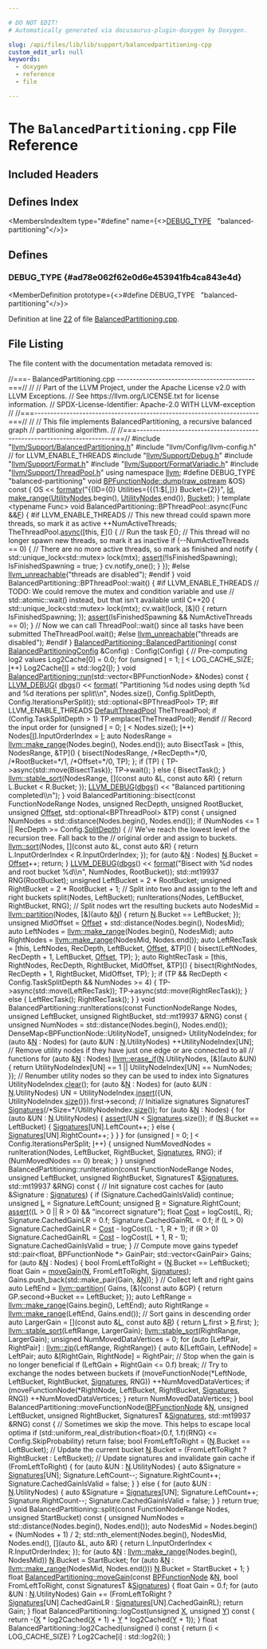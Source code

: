 ```yaml
---

# DO NOT EDIT!
# Automatically generated via docusaurus-plugin-doxygen by Doxygen.

slug: /api/files/lib/lib/support/balancedpartitioning-cpp
custom_edit_url: null
keywords:
  - doxygen
  - reference
  - file

---
```





# The `BalancedPartitioning.cpp` File Reference

<DoxygenPage pluginConfig={pluginConfig}>



## Included Headers

<IncludesList>
<IncludesListItem
  filePath="llvm/Support/BalancedPartitioning.h"
  permalink="/docs/api/files/include/include/llvm/include/llvm/support/balancedpartitioning-h"
  isLocal="true" />
<IncludesListItem
  filePath="llvm/Config/llvm-config.h"
  permalink=""
  isLocal="true" />
<IncludesListItem
  filePath="llvm/Support/Debug.h"
  permalink="/docs/api/files/include/include/llvm/include/llvm/support/debug-h"
  isLocal="true" />
<IncludesListItem
  filePath="llvm/Support/Format.h"
  permalink="/docs/api/files/include/include/llvm/include/llvm/support/format-h"
  isLocal="true" />
<IncludesListItem
  filePath="llvm/Support/FormatVariadic.h"
  permalink="/docs/api/files/include/include/llvm/include/llvm/support/formatvariadic-h"
  isLocal="true" />
<IncludesListItem
  filePath="llvm/Support/ThreadPool.h"
  permalink="/docs/api/files/include/include/llvm/include/llvm/support/threadpool-h"
  isLocal="true" />
</IncludesList>

## Defines Index

<MembersIndex>

<MembersIndexItem
  type="#define"
  name={<><a href="#ad78e062f62e0d6e453941fb4ca843e4d">DEBUG&#95;TYPE</a>&nbsp;&nbsp;&nbsp;&quot;balanced-partitioning&quot;</>}>
</MembersIndexItem>

</MembersIndex>


<SectionDefinition>

## Defines

### DEBUG&#95;TYPE {#ad78e062f62e0d6e453941fb4ca843e4d}

<MemberDefinition
  prototype={<>#define DEBUG&#95;TYPE&nbsp;&nbsp;&nbsp;&quot;balanced-partitioning&quot;</>}>

Definition at line <a href="#l00022">22</a> of file <a href="/docs/api/files/lib/lib/support/balancedpartitioning-cpp">BalancedPartitioning.cpp</a>.
</MemberDefinition>

</SectionDefinition>

## File Listing

The file content with the documentation metadata removed is:

<ProgramListing>

<Link id="l00001" /><CodeLine lineNumber="1"><Highlight kind="comment">//===- BalancedPartitioning.cpp -------------------------------------------===//</Highlight><Highlight kind="normal"></Highlight></CodeLine>
<Link id="l00002" /><CodeLine lineNumber="2"><Highlight kind="normal"></Highlight><Highlight kind="comment">//</Highlight><Highlight kind="normal"></Highlight></CodeLine>
<Link id="l00003" /><CodeLine lineNumber="3"><Highlight kind="normal"></Highlight><Highlight kind="comment">// Part of the LLVM Project, under the Apache License v2.0 with LLVM Exceptions.</Highlight><Highlight kind="normal"></Highlight></CodeLine>
<Link id="l00004" /><CodeLine lineNumber="4"><Highlight kind="normal"></Highlight><Highlight kind="comment">// See https://llvm.org/LICENSE.txt for license information.</Highlight><Highlight kind="normal"></Highlight></CodeLine>
<Link id="l00005" /><CodeLine lineNumber="5"><Highlight kind="normal"></Highlight><Highlight kind="comment">// SPDX-License-Identifier: Apache-2.0 WITH LLVM-exception</Highlight><Highlight kind="normal"></Highlight></CodeLine>
<Link id="l00006" /><CodeLine lineNumber="6"><Highlight kind="normal"></Highlight><Highlight kind="comment">//</Highlight><Highlight kind="normal"></Highlight></CodeLine>
<Link id="l00007" /><CodeLine lineNumber="7"><Highlight kind="normal"></Highlight><Highlight kind="comment">//===----------------------------------------------------------------------===//</Highlight><Highlight kind="normal"></Highlight></CodeLine>
<Link id="l00008" /><CodeLine lineNumber="8"><Highlight kind="normal"></Highlight><Highlight kind="comment">//</Highlight><Highlight kind="normal"></Highlight></CodeLine>
<Link id="l00009" /><CodeLine lineNumber="9"><Highlight kind="normal"></Highlight><Highlight kind="comment">// This file implements BalancedPartitioning, a recursive balanced graph</Highlight><Highlight kind="normal"></Highlight></CodeLine>
<Link id="l00010" /><CodeLine lineNumber="10"><Highlight kind="normal"></Highlight><Highlight kind="comment">// partitioning algorithm.</Highlight><Highlight kind="normal"></Highlight></CodeLine>
<Link id="l00011" /><CodeLine lineNumber="11"><Highlight kind="normal"></Highlight><Highlight kind="comment">//</Highlight><Highlight kind="normal"></Highlight></CodeLine>
<Link id="l00012" /><CodeLine lineNumber="12"><Highlight kind="normal"></Highlight><Highlight kind="comment">//===----------------------------------------------------------------------===//</Highlight><Highlight kind="normal"></Highlight></CodeLine>
<Link id="l00013" /><CodeLine lineNumber="13"><Highlight kind="normal"></Highlight></CodeLine>
<Link id="l00014" /><CodeLine lineNumber="14"><Highlight kind="normal"></Highlight><Highlight kind="preprocessor">#include &quot;<a href="/docs/api/files/include/include/llvm/include/llvm/support/balancedpartitioning-h">llvm/Support/BalancedPartitioning.h</a>&quot;</Highlight><Highlight kind="normal"></Highlight></CodeLine>
<Link id="l00015" /><CodeLine lineNumber="15"><Highlight kind="normal"></Highlight><Highlight kind="preprocessor">#include &quot;llvm/Config/llvm-config.h&quot;</Highlight><Highlight kind="normal"> </Highlight><Highlight kind="comment">// for LLVM&#95;ENABLE&#95;THREADS</Highlight><Highlight kind="normal"></Highlight></CodeLine>
<Link id="l00016" /><CodeLine lineNumber="16"><Highlight kind="normal"></Highlight><Highlight kind="preprocessor">#include &quot;<a href="/docs/api/files/include/include/llvm/include/llvm/support/debug-h">llvm/Support/Debug.h</a>&quot;</Highlight><Highlight kind="normal"></Highlight></CodeLine>
<Link id="l00017" /><CodeLine lineNumber="17"><Highlight kind="normal"></Highlight><Highlight kind="preprocessor">#include &quot;<a href="/docs/api/files/include/include/llvm/include/llvm/support/format-h">llvm/Support/Format.h</a>&quot;</Highlight><Highlight kind="normal"></Highlight></CodeLine>
<Link id="l00018" /><CodeLine lineNumber="18"><Highlight kind="normal"></Highlight><Highlight kind="preprocessor">#include &quot;<a href="/docs/api/files/include/include/llvm/include/llvm/support/formatvariadic-h">llvm/Support/FormatVariadic.h</a>&quot;</Highlight><Highlight kind="normal"></Highlight></CodeLine>
<Link id="l00019" /><CodeLine lineNumber="19"><Highlight kind="normal"></Highlight><Highlight kind="preprocessor">#include &quot;<a href="/docs/api/files/include/include/llvm/include/llvm/support/threadpool-h">llvm/Support/ThreadPool.h</a>&quot;</Highlight><Highlight kind="normal"></Highlight></CodeLine>
<Link id="l00020" /><CodeLine lineNumber="20"><Highlight kind="normal"></Highlight></CodeLine>
<Link id="l00021" /><CodeLine lineNumber="21"><Highlight kind="normal"></Highlight><Highlight kind="keyword">using namespace </Highlight><Highlight kind="normal"><a href="/docs/api/namespaces/llvm">llvm</a>;</Highlight></CodeLine>
<Link id="l00022" /><CodeLine lineNumber="22" lineLink="#ad78e062f62e0d6e453941fb4ca843e4d"><Highlight kind="normal"></Highlight><Highlight kind="preprocessor">#define DEBUG&#95;TYPE &quot;balanced-partitioning&quot;</Highlight><Highlight kind="normal"></Highlight></CodeLine>
<Link id="l00023" /><CodeLine lineNumber="23"><Highlight kind="normal"></Highlight></CodeLine>
<Link id="l00024" /><CodeLine lineNumber="24" lineLink="/docs/api/classes/llvm/bpfunctionnode/#af784c54782fa5138513c227e0fbc578d"><Highlight kind="normal"></Highlight><Highlight kind="keywordtype">void</Highlight><Highlight kind="normal"> <a href="/docs/api/classes/llvm/bpfunctionnode/#af784c54782fa5138513c227e0fbc578d">BPFunctionNode::dump</a>(<a href="/docs/api/classes/llvm/raw-ostream">raw&#95;ostream</a> &amp;OS)</Highlight><Highlight kind="keyword"> const </Highlight><Highlight kind="normal">&#123;</Highlight></CodeLine>
<Link id="l00025" /><CodeLine lineNumber="25"><Highlight kind="normal">  OS &lt;&lt; <a href="/docs/api/namespaces/llvm/#a653cce37b80c03eebe7a00520a8eabb6">formatv</a>(</Highlight><Highlight kind="stringliteral">&quot;&#123;&#123;ID=&#123;0&#125; Utilities=&#123;&#123;&#123;1:$&#91;,&#93;&#125;&#125; Bucket=&#123;2&#125;&#125;&quot;</Highlight><Highlight kind="normal">, <a href="/docs/api/classes/llvm/bpfunctionnode/#a3d90e99c1d3fa2cb1f6d0ba9884e208b">Id</a>,</Highlight></CodeLine>
<Link id="l00026" /><CodeLine lineNumber="26"><Highlight kind="normal">                <a href="/docs/api/namespaces/llvm/#a341215803e83773a3e97860dc291f121">make&#95;range</a>(<a href="/docs/api/classes/llvm/bpfunctionnode/#aa42fe685455d68a6deb4ea09a49223c3">UtilityNodes</a>.begin(), <a href="/docs/api/classes/llvm/bpfunctionnode/#aa42fe685455d68a6deb4ea09a49223c3">UtilityNodes</a>.end()), <a href="/docs/api/classes/llvm/bpfunctionnode/#abfa3c93a4041cd593659754e88a4d553">Bucket</a>);</Highlight></CodeLine>
<Link id="l00027" /><CodeLine lineNumber="27"><Highlight kind="normal">&#125;</Highlight></CodeLine>
<Link id="l00028" /><CodeLine lineNumber="28"><Highlight kind="normal"></Highlight></CodeLine>
<Link id="l00029" /><CodeLine lineNumber="29"><Highlight kind="normal"></Highlight><Highlight kind="keyword">template</Highlight><Highlight kind="normal"> &lt;</Highlight><Highlight kind="keyword">typename</Highlight><Highlight kind="normal"> Func&gt;</Highlight></CodeLine>
<Link id="l00030" /><CodeLine lineNumber="30"><Highlight kind="normal"></Highlight><Highlight kind="keywordtype">void</Highlight><Highlight kind="normal"> BalancedPartitioning::BPThreadPool::async(Func &amp;&amp;<a href="/docs/api/files/lib/lib/support/md5-cpp/#a96d73bbd7af15cb1fc38c3f4a3bd82e9">F</a>) &#123;</Highlight></CodeLine>
<Link id="l00031" /><CodeLine lineNumber="31"><Highlight kind="normal"></Highlight><Highlight kind="preprocessor">#if LLVM&#95;ENABLE&#95;THREADS</Highlight><Highlight kind="normal"></Highlight></CodeLine>
<Link id="l00032" /><CodeLine lineNumber="32"><Highlight kind="normal">  </Highlight><Highlight kind="comment">// This new thread could spawn more threads, so mark it as active</Highlight><Highlight kind="normal"></Highlight></CodeLine>
<Link id="l00033" /><CodeLine lineNumber="33"><Highlight kind="normal">  ++NumActiveThreads;</Highlight></CodeLine>
<Link id="l00034" /><CodeLine lineNumber="34"><Highlight kind="normal">  TheThreadPool.<a href="/docs/api/classes/llvm/threadpoolinterface/#ad43d0052f680e6ac08426d8821df178d">async</a>(&#91;</Highlight><Highlight kind="keyword">this</Highlight><Highlight kind="normal">, <a href="/docs/api/files/lib/lib/support/md5-cpp/#a96d73bbd7af15cb1fc38c3f4a3bd82e9">F</a>&#93;() &#123;</Highlight></CodeLine>
<Link id="l00035" /><CodeLine lineNumber="35"><Highlight kind="normal">    </Highlight><Highlight kind="comment">// Run the task</Highlight><Highlight kind="normal"></Highlight></CodeLine>
<Link id="l00036" /><CodeLine lineNumber="36"><Highlight kind="normal">    <a href="/docs/api/files/lib/lib/support/md5-cpp/#a96d73bbd7af15cb1fc38c3f4a3bd82e9">F</a>();</Highlight></CodeLine>
<Link id="l00037" /><CodeLine lineNumber="37"><Highlight kind="normal"></Highlight></CodeLine>
<Link id="l00038" /><CodeLine lineNumber="38"><Highlight kind="normal">    </Highlight><Highlight kind="comment">// This thread will no longer spawn new threads, so mark it as inactive</Highlight><Highlight kind="normal"></Highlight></CodeLine>
<Link id="l00039" /><CodeLine lineNumber="39"><Highlight kind="normal">    </Highlight><Highlight kind="keywordflow">if</Highlight><Highlight kind="normal"> (--NumActiveThreads == 0) &#123;</Highlight></CodeLine>
<Link id="l00040" /><CodeLine lineNumber="40"><Highlight kind="normal">      </Highlight><Highlight kind="comment">// There are no more active threads, so mark as finished and notify</Highlight><Highlight kind="normal"></Highlight></CodeLine>
<Link id="l00041" /><CodeLine lineNumber="41"><Highlight kind="normal">      &#123;</Highlight></CodeLine>
<Link id="l00042" /><CodeLine lineNumber="42"><Highlight kind="normal">        std::unique&#95;lock&lt;std::mutex&gt; lock(mtx);</Highlight></CodeLine>
<Link id="l00043" /><CodeLine lineNumber="43"><Highlight kind="normal">        <a href="/docs/api/files/lib/lib/target/lib/target/amdgpu/silowercontrolflow-cpp/#a4868c5d81c5ccc98c47aeab6244346a0">assert</a>(!IsFinishedSpawning);</Highlight></CodeLine>
<Link id="l00044" /><CodeLine lineNumber="44"><Highlight kind="normal">        IsFinishedSpawning = </Highlight><Highlight kind="keyword">true</Highlight><Highlight kind="normal">;</Highlight></CodeLine>
<Link id="l00045" /><CodeLine lineNumber="45"><Highlight kind="normal">      &#125;</Highlight></CodeLine>
<Link id="l00046" /><CodeLine lineNumber="46"><Highlight kind="normal">      cv.notify&#95;one();</Highlight></CodeLine>
<Link id="l00047" /><CodeLine lineNumber="47"><Highlight kind="normal">    &#125;</Highlight></CodeLine>
<Link id="l00048" /><CodeLine lineNumber="48"><Highlight kind="normal">  &#125;);</Highlight></CodeLine>
<Link id="l00049" /><CodeLine lineNumber="49"><Highlight kind="normal"></Highlight><Highlight kind="preprocessor">#else</Highlight><Highlight kind="normal"></Highlight></CodeLine>
<Link id="l00050" /><CodeLine lineNumber="50"><Highlight kind="normal">  <a href="/docs/api/files/include/include/llvm/include/llvm/support/errorhandling-h/#ace243f5c25697a1107cce46626b3dc94">llvm&#95;unreachable</a>(</Highlight><Highlight kind="stringliteral">&quot;threads are disabled&quot;</Highlight><Highlight kind="normal">);</Highlight></CodeLine>
<Link id="l00051" /><CodeLine lineNumber="51"><Highlight kind="normal"></Highlight><Highlight kind="preprocessor">#endif</Highlight><Highlight kind="normal"></Highlight></CodeLine>
<Link id="l00052" /><CodeLine lineNumber="52"><Highlight kind="normal">&#125;</Highlight></CodeLine>
<Link id="l00053" /><CodeLine lineNumber="53"><Highlight kind="normal"></Highlight></CodeLine>
<Link id="l00054" /><CodeLine lineNumber="54"><Highlight kind="normal"></Highlight><Highlight kind="keywordtype">void</Highlight><Highlight kind="normal"> BalancedPartitioning::BPThreadPool::wait() &#123;</Highlight></CodeLine>
<Link id="l00055" /><CodeLine lineNumber="55"><Highlight kind="normal"></Highlight><Highlight kind="preprocessor">#if LLVM&#95;ENABLE&#95;THREADS</Highlight><Highlight kind="normal"></Highlight></CodeLine>
<Link id="l00056" /><CodeLine lineNumber="56"><Highlight kind="normal">  </Highlight><Highlight kind="comment">// TODO: We could remove the mutex and condition variable and use</Highlight><Highlight kind="normal"></Highlight></CodeLine>
<Link id="l00057" /><CodeLine lineNumber="57"><Highlight kind="normal">  </Highlight><Highlight kind="comment">// std::atomic::wait() instead, but that isn&#39;t available until C++20</Highlight><Highlight kind="normal"></Highlight></CodeLine>
<Link id="l00058" /><CodeLine lineNumber="58"><Highlight kind="normal">  &#123;</Highlight></CodeLine>
<Link id="l00059" /><CodeLine lineNumber="59"><Highlight kind="normal">    std::unique&#95;lock&lt;std::mutex&gt; lock(mtx);</Highlight></CodeLine>
<Link id="l00060" /><CodeLine lineNumber="60"><Highlight kind="normal">    cv.wait(lock, &#91;&amp;&#93;() &#123; </Highlight><Highlight kind="keywordflow">return</Highlight><Highlight kind="normal"> IsFinishedSpawning; &#125;);</Highlight></CodeLine>
<Link id="l00061" /><CodeLine lineNumber="61"><Highlight kind="normal">    <a href="/docs/api/files/lib/lib/target/lib/target/amdgpu/silowercontrolflow-cpp/#a4868c5d81c5ccc98c47aeab6244346a0">assert</a>(IsFinishedSpawning &amp;&amp; NumActiveThreads == 0);</Highlight></CodeLine>
<Link id="l00062" /><CodeLine lineNumber="62"><Highlight kind="normal">  &#125;</Highlight></CodeLine>
<Link id="l00063" /><CodeLine lineNumber="63"><Highlight kind="normal">  </Highlight><Highlight kind="comment">// Now we can call ThreadPool::wait() since all tasks have been submitted</Highlight><Highlight kind="normal"></Highlight></CodeLine>
<Link id="l00064" /><CodeLine lineNumber="64"><Highlight kind="normal">  TheThreadPool.wait();</Highlight></CodeLine>
<Link id="l00065" /><CodeLine lineNumber="65"><Highlight kind="normal"></Highlight><Highlight kind="preprocessor">#else</Highlight><Highlight kind="normal"></Highlight></CodeLine>
<Link id="l00066" /><CodeLine lineNumber="66"><Highlight kind="normal">  <a href="/docs/api/files/include/include/llvm/include/llvm/support/errorhandling-h/#ace243f5c25697a1107cce46626b3dc94">llvm&#95;unreachable</a>(</Highlight><Highlight kind="stringliteral">&quot;threads are disabled&quot;</Highlight><Highlight kind="normal">);</Highlight></CodeLine>
<Link id="l00067" /><CodeLine lineNumber="67"><Highlight kind="normal"></Highlight><Highlight kind="preprocessor">#endif</Highlight><Highlight kind="normal"></Highlight></CodeLine>
<Link id="l00068" /><CodeLine lineNumber="68"><Highlight kind="normal">&#125;</Highlight></CodeLine>
<Link id="l00069" /><CodeLine lineNumber="69"><Highlight kind="normal"></Highlight></CodeLine>
<Link id="l00070" /><CodeLine lineNumber="70" lineLink="/docs/api/classes/llvm/balancedpartitioning/#ae696c5201cce93195993231c207665e2"><Highlight kind="normal"><a href="/docs/api/classes/llvm/balancedpartitioning/#ae696c5201cce93195993231c207665e2">BalancedPartitioning::BalancedPartitioning</a>(</Highlight></CodeLine>
<Link id="l00071" /><CodeLine lineNumber="71"><Highlight kind="normal">    </Highlight><Highlight kind="keyword">const</Highlight><Highlight kind="normal"> <a href="/docs/api/structs/llvm/balancedpartitioningconfig">BalancedPartitioningConfig</a> &amp;Config)</Highlight></CodeLine>
<Link id="l00072" /><CodeLine lineNumber="72"><Highlight kind="normal">    : Config(Config) &#123;</Highlight></CodeLine>
<Link id="l00073" /><CodeLine lineNumber="73"><Highlight kind="normal">  </Highlight><Highlight kind="comment">// Pre-computing log2 values</Highlight><Highlight kind="normal"></Highlight></CodeLine>
<Link id="l00074" /><CodeLine lineNumber="74"><Highlight kind="normal">  Log2Cache&#91;0&#93; = 0.0;</Highlight></CodeLine>
<Link id="l00075" /><CodeLine lineNumber="75"><Highlight kind="normal">  </Highlight><Highlight kind="keywordflow">for</Highlight><Highlight kind="normal"> (</Highlight><Highlight kind="keywordtype">unsigned</Highlight><Highlight kind="normal"> <a href="/docs/api/files/lib/lib/support/md5-cpp/#ac0eafdc9ee161b71e7af98af736952fd">I</a> = 1; <a href="/docs/api/files/lib/lib/support/md5-cpp/#ac0eafdc9ee161b71e7af98af736952fd">I</a> &lt; LOG&#95;CACHE&#95;SIZE; <a href="/docs/api/files/lib/lib/support/md5-cpp/#ac0eafdc9ee161b71e7af98af736952fd">I</a>++)</Highlight></CodeLine>
<Link id="l00076" /><CodeLine lineNumber="76"><Highlight kind="normal">    Log2Cache&#91;<a href="/docs/api/files/lib/lib/support/md5-cpp/#ac0eafdc9ee161b71e7af98af736952fd">I</a>&#93; = std::log2(<a href="/docs/api/files/lib/lib/support/md5-cpp/#ac0eafdc9ee161b71e7af98af736952fd">I</a>);</Highlight></CodeLine>
<Link id="l00077" /><CodeLine lineNumber="77"><Highlight kind="normal">&#125;</Highlight></CodeLine>
<Link id="l00078" /><CodeLine lineNumber="78"><Highlight kind="normal"></Highlight></CodeLine>
<Link id="l00079" /><CodeLine lineNumber="79" lineLink="/docs/api/classes/llvm/balancedpartitioning/#a279d13f4cbd5c771960ef6aadd6b4cda"><Highlight kind="normal"></Highlight><Highlight kind="keywordtype">void</Highlight><Highlight kind="normal"> <a href="/docs/api/classes/llvm/balancedpartitioning/#a279d13f4cbd5c771960ef6aadd6b4cda">BalancedPartitioning::run</a>(std::vector&lt;BPFunctionNode&gt; &amp;Nodes)</Highlight><Highlight kind="keyword"> const </Highlight><Highlight kind="normal">&#123;</Highlight></CodeLine>
<Link id="l00080" /><CodeLine lineNumber="80"><Highlight kind="normal">  <a href="/docs/api/files/include/include/llvm/include/llvm/support/debug-h/#a196897517069dda1bdb549e24468f7d7">LLVM&#95;DEBUG</a>(</Highlight></CodeLine>
<Link id="l00081" /><CodeLine lineNumber="81"><Highlight kind="normal">      <a href="/docs/api/namespaces/llvm/#a7c46c742c31be54870e2038048e6b391">dbgs</a>() &lt;&lt; <a href="/docs/api/namespaces/llvm/#a939bc2108d47080767f0c06ba56caec7">format</a>(</Highlight></CodeLine>
<Link id="l00082" /><CodeLine lineNumber="82"><Highlight kind="normal">          </Highlight><Highlight kind="stringliteral">&quot;Partitioning %d nodes using depth %d and %d iterations per split\\n&quot;</Highlight><Highlight kind="normal">,</Highlight></CodeLine>
<Link id="l00083" /><CodeLine lineNumber="83"><Highlight kind="normal">          Nodes.size(), Config.SplitDepth, Config.IterationsPerSplit));</Highlight></CodeLine>
<Link id="l00084" /><CodeLine lineNumber="84"><Highlight kind="normal">  std::optional&lt;BPThreadPool&gt; TP;</Highlight></CodeLine>
<Link id="l00085" /><CodeLine lineNumber="85"><Highlight kind="normal"></Highlight><Highlight kind="preprocessor">#if LLVM&#95;ENABLE&#95;THREADS</Highlight><Highlight kind="normal"></Highlight></CodeLine>
<Link id="l00086" /><CodeLine lineNumber="86"><Highlight kind="normal">  <a href="/docs/api/namespaces/llvm/#ab2b4a8794a239fc36c52ec91b23c0296">DefaultThreadPool</a> TheThreadPool;</Highlight></CodeLine>
<Link id="l00087" /><CodeLine lineNumber="87"><Highlight kind="normal">  </Highlight><Highlight kind="keywordflow">if</Highlight><Highlight kind="normal"> (Config.TaskSplitDepth &gt; 1)</Highlight></CodeLine>
<Link id="l00088" /><CodeLine lineNumber="88"><Highlight kind="normal">    TP.emplace(TheThreadPool);</Highlight></CodeLine>
<Link id="l00089" /><CodeLine lineNumber="89"><Highlight kind="normal"></Highlight><Highlight kind="preprocessor">#endif</Highlight><Highlight kind="normal"></Highlight></CodeLine>
<Link id="l00090" /><CodeLine lineNumber="90"><Highlight kind="normal"></Highlight></CodeLine>
<Link id="l00091" /><CodeLine lineNumber="91"><Highlight kind="normal">  </Highlight><Highlight kind="comment">// Record the input order</Highlight><Highlight kind="normal"></Highlight></CodeLine>
<Link id="l00092" /><CodeLine lineNumber="92"><Highlight kind="normal">  </Highlight><Highlight kind="keywordflow">for</Highlight><Highlight kind="normal"> (</Highlight><Highlight kind="keywordtype">unsigned</Highlight><Highlight kind="normal"> <a href="/docs/api/files/lib/lib/support/md5-cpp/#ac0eafdc9ee161b71e7af98af736952fd">I</a> = 0; <a href="/docs/api/files/lib/lib/support/md5-cpp/#ac0eafdc9ee161b71e7af98af736952fd">I</a> &lt; Nodes.size(); <a href="/docs/api/files/lib/lib/support/md5-cpp/#ac0eafdc9ee161b71e7af98af736952fd">I</a>++)</Highlight></CodeLine>
<Link id="l00093" /><CodeLine lineNumber="93"><Highlight kind="normal">    Nodes&#91;<a href="/docs/api/files/lib/lib/support/md5-cpp/#ac0eafdc9ee161b71e7af98af736952fd">I</a>&#93;.InputOrderIndex = <a href="/docs/api/files/lib/lib/support/md5-cpp/#ac0eafdc9ee161b71e7af98af736952fd">I</a>;</Highlight></CodeLine>
<Link id="l00094" /><CodeLine lineNumber="94"><Highlight kind="normal"></Highlight></CodeLine>
<Link id="l00095" /><CodeLine lineNumber="95"><Highlight kind="normal">  </Highlight><Highlight kind="keyword">auto</Highlight><Highlight kind="normal"> NodesRange = <a href="/docs/api/namespaces/llvm/#a341215803e83773a3e97860dc291f121">llvm::make&#95;range</a>(Nodes.begin(), Nodes.end());</Highlight></CodeLine>
<Link id="l00096" /><CodeLine lineNumber="96"><Highlight kind="normal">  </Highlight><Highlight kind="keyword">auto</Highlight><Highlight kind="normal"> BisectTask = &#91;</Highlight><Highlight kind="keyword">this</Highlight><Highlight kind="normal">, NodesRange, &amp;TP&#93;() &#123;</Highlight></CodeLine>
<Link id="l00097" /><CodeLine lineNumber="97"><Highlight kind="normal">    bisect(NodesRange, </Highlight><Highlight kind="comment">/&#42;RecDepth=&#42;/</Highlight><Highlight kind="normal">0, </Highlight><Highlight kind="comment">/&#42;RootBucket=&#42;/</Highlight><Highlight kind="normal">1, </Highlight><Highlight kind="comment">/&#42;Offset=&#42;/</Highlight><Highlight kind="normal">0, TP);</Highlight></CodeLine>
<Link id="l00098" /><CodeLine lineNumber="98"><Highlight kind="normal">  &#125;;</Highlight></CodeLine>
<Link id="l00099" /><CodeLine lineNumber="99"><Highlight kind="normal">  </Highlight><Highlight kind="keywordflow">if</Highlight><Highlight kind="normal"> (TP) &#123;</Highlight></CodeLine>
<Link id="l00100" /><CodeLine lineNumber="100"><Highlight kind="normal">    TP-&gt;async(std::move(BisectTask));</Highlight></CodeLine>
<Link id="l00101" /><CodeLine lineNumber="101"><Highlight kind="normal">    TP-&gt;wait();</Highlight></CodeLine>
<Link id="l00102" /><CodeLine lineNumber="102"><Highlight kind="normal">  &#125; </Highlight><Highlight kind="keywordflow">else</Highlight><Highlight kind="normal"> &#123;</Highlight></CodeLine>
<Link id="l00103" /><CodeLine lineNumber="103"><Highlight kind="normal">    BisectTask();</Highlight></CodeLine>
<Link id="l00104" /><CodeLine lineNumber="104"><Highlight kind="normal">  &#125;</Highlight></CodeLine>
<Link id="l00105" /><CodeLine lineNumber="105"><Highlight kind="normal"></Highlight></CodeLine>
<Link id="l00106" /><CodeLine lineNumber="106"><Highlight kind="normal">  <a href="/docs/api/namespaces/llvm/#a076f93c387f454f0db13d4bc7d4e7f9c">llvm::stable&#95;sort</a>(NodesRange, &#91;&#93;(</Highlight><Highlight kind="keyword">const</Highlight><Highlight kind="normal"> </Highlight><Highlight kind="keyword">auto</Highlight><Highlight kind="normal"> &amp;L, </Highlight><Highlight kind="keyword">const</Highlight><Highlight kind="normal"> </Highlight><Highlight kind="keyword">auto</Highlight><Highlight kind="normal"> &amp;R) &#123;</Highlight></CodeLine>
<Link id="l00107" /><CodeLine lineNumber="107"><Highlight kind="normal">    </Highlight><Highlight kind="keywordflow">return</Highlight><Highlight kind="normal"> L.Bucket &lt; R.Bucket;</Highlight></CodeLine>
<Link id="l00108" /><CodeLine lineNumber="108"><Highlight kind="normal">  &#125;);</Highlight></CodeLine>
<Link id="l00109" /><CodeLine lineNumber="109"><Highlight kind="normal"></Highlight></CodeLine>
<Link id="l00110" /><CodeLine lineNumber="110"><Highlight kind="normal">  <a href="/docs/api/files/include/include/llvm/include/llvm/support/debug-h/#a196897517069dda1bdb549e24468f7d7">LLVM&#95;DEBUG</a>(<a href="/docs/api/namespaces/llvm/#a7c46c742c31be54870e2038048e6b391">dbgs</a>() &lt;&lt; </Highlight><Highlight kind="stringliteral">&quot;Balanced partitioning completed\\n&quot;</Highlight><Highlight kind="normal">);</Highlight></CodeLine>
<Link id="l00111" /><CodeLine lineNumber="111"><Highlight kind="normal">&#125;</Highlight></CodeLine>
<Link id="l00112" /><CodeLine lineNumber="112"><Highlight kind="normal"></Highlight></CodeLine>
<Link id="l00113" /><CodeLine lineNumber="113"><Highlight kind="normal"></Highlight><Highlight kind="keywordtype">void</Highlight><Highlight kind="normal"> BalancedPartitioning::bisect(</Highlight><Highlight kind="keyword">const</Highlight><Highlight kind="normal"> FunctionNodeRange Nodes,</Highlight></CodeLine>
<Link id="l00114" /><CodeLine lineNumber="114"><Highlight kind="normal">                                  </Highlight><Highlight kind="keywordtype">unsigned</Highlight><Highlight kind="normal"> RecDepth, </Highlight><Highlight kind="keywordtype">unsigned</Highlight><Highlight kind="normal"> RootBucket,</Highlight></CodeLine>
<Link id="l00115" /><CodeLine lineNumber="115"><Highlight kind="normal">                                  </Highlight><Highlight kind="keywordtype">unsigned</Highlight><Highlight kind="normal"> <a href="/docs/api/namespaces/llvm/#a05f5b9a11bdcc5feba62899f95dcf878a3134224cba2545bc57954d3b072aebb4">Offset</a>,</Highlight></CodeLine>
<Link id="l00116" /><CodeLine lineNumber="116"><Highlight kind="normal">                                  std::optional&lt;BPThreadPool&gt; &amp;TP)</Highlight><Highlight kind="keyword"> const </Highlight><Highlight kind="normal">&#123;</Highlight></CodeLine>
<Link id="l00117" /><CodeLine lineNumber="117"><Highlight kind="normal">  </Highlight><Highlight kind="keywordtype">unsigned</Highlight><Highlight kind="normal"> NumNodes = std::distance(Nodes.begin(), Nodes.end());</Highlight></CodeLine>
<Link id="l00118" /><CodeLine lineNumber="118"><Highlight kind="normal">  </Highlight><Highlight kind="keywordflow">if</Highlight><Highlight kind="normal"> (NumNodes &lt;= 1 || RecDepth &gt;= Config.<a href="/docs/api/structs/llvm/balancedpartitioningconfig/#a4a70535c05f2cf437b788d7e02a59d76">SplitDepth</a>) &#123;</Highlight></CodeLine>
<Link id="l00119" /><CodeLine lineNumber="119"><Highlight kind="normal">    </Highlight><Highlight kind="comment">// We&#39;ve reach the lowest level of the recursion tree. Fall back to the</Highlight><Highlight kind="normal"></Highlight></CodeLine>
<Link id="l00120" /><CodeLine lineNumber="120"><Highlight kind="normal">    </Highlight><Highlight kind="comment">// original order and assign to buckets.</Highlight><Highlight kind="normal"></Highlight></CodeLine>
<Link id="l00121" /><CodeLine lineNumber="121"><Highlight kind="normal">    <a href="/docs/api/namespaces/llvm/#a74cdbd1e4f731e7d7cd83461b8b1de0b">llvm::sort</a>(Nodes, &#91;&#93;(</Highlight><Highlight kind="keyword">const</Highlight><Highlight kind="normal"> </Highlight><Highlight kind="keyword">auto</Highlight><Highlight kind="normal"> &amp;L, </Highlight><Highlight kind="keyword">const</Highlight><Highlight kind="normal"> </Highlight><Highlight kind="keyword">auto</Highlight><Highlight kind="normal"> &amp;R) &#123;</Highlight></CodeLine>
<Link id="l00122" /><CodeLine lineNumber="122"><Highlight kind="normal">      </Highlight><Highlight kind="keywordflow">return</Highlight><Highlight kind="normal"> L.InputOrderIndex &lt; R.InputOrderIndex;</Highlight></CodeLine>
<Link id="l00123" /><CodeLine lineNumber="123"><Highlight kind="normal">    &#125;);</Highlight></CodeLine>
<Link id="l00124" /><CodeLine lineNumber="124"><Highlight kind="normal">    </Highlight><Highlight kind="keywordflow">for</Highlight><Highlight kind="normal"> (</Highlight><Highlight kind="keyword">auto</Highlight><Highlight kind="normal"> &amp;<a href="/docs/api/files/lib/lib/support/regcomp-c/#a0240ac851181b84ac374872dc5434ee4">N</a> : Nodes)</Highlight></CodeLine>
<Link id="l00125" /><CodeLine lineNumber="125"><Highlight kind="normal">      <a href="/docs/api/files/lib/lib/support/regcomp-c/#a0240ac851181b84ac374872dc5434ee4">N</a>.Bucket = <a href="/docs/api/namespaces/llvm/#a05f5b9a11bdcc5feba62899f95dcf878a3134224cba2545bc57954d3b072aebb4">Offset</a>++;</Highlight></CodeLine>
<Link id="l00126" /><CodeLine lineNumber="126"><Highlight kind="normal">    </Highlight><Highlight kind="keywordflow">return</Highlight><Highlight kind="normal">;</Highlight></CodeLine>
<Link id="l00127" /><CodeLine lineNumber="127"><Highlight kind="normal">  &#125;</Highlight></CodeLine>
<Link id="l00128" /><CodeLine lineNumber="128"><Highlight kind="normal"></Highlight></CodeLine>
<Link id="l00129" /><CodeLine lineNumber="129"><Highlight kind="normal">  <a href="/docs/api/files/include/include/llvm/include/llvm/support/debug-h/#a196897517069dda1bdb549e24468f7d7">LLVM&#95;DEBUG</a>(<a href="/docs/api/namespaces/llvm/#a7c46c742c31be54870e2038048e6b391">dbgs</a>() &lt;&lt; <a href="/docs/api/namespaces/llvm/#a939bc2108d47080767f0c06ba56caec7">format</a>(</Highlight><Highlight kind="stringliteral">&quot;Bisect with %d nodes and root bucket %d\\n&quot;</Highlight><Highlight kind="normal">,</Highlight></CodeLine>
<Link id="l00130" /><CodeLine lineNumber="130"><Highlight kind="normal">                              NumNodes, RootBucket));</Highlight></CodeLine>
<Link id="l00131" /><CodeLine lineNumber="131"><Highlight kind="normal"></Highlight></CodeLine>
<Link id="l00132" /><CodeLine lineNumber="132"><Highlight kind="normal">  std::mt19937 RNG(RootBucket);</Highlight></CodeLine>
<Link id="l00133" /><CodeLine lineNumber="133"><Highlight kind="normal"></Highlight></CodeLine>
<Link id="l00134" /><CodeLine lineNumber="134"><Highlight kind="normal">  </Highlight><Highlight kind="keywordtype">unsigned</Highlight><Highlight kind="normal"> LeftBucket = 2 &#42; RootBucket;</Highlight></CodeLine>
<Link id="l00135" /><CodeLine lineNumber="135"><Highlight kind="normal">  </Highlight><Highlight kind="keywordtype">unsigned</Highlight><Highlight kind="normal"> RightBucket = 2 &#42; RootBucket + 1;</Highlight></CodeLine>
<Link id="l00136" /><CodeLine lineNumber="136"><Highlight kind="normal"></Highlight></CodeLine>
<Link id="l00137" /><CodeLine lineNumber="137"><Highlight kind="normal">  </Highlight><Highlight kind="comment">// Split into two and assign to the left and right buckets</Highlight><Highlight kind="normal"></Highlight></CodeLine>
<Link id="l00138" /><CodeLine lineNumber="138"><Highlight kind="normal">  split(Nodes, LeftBucket);</Highlight></CodeLine>
<Link id="l00139" /><CodeLine lineNumber="139"><Highlight kind="normal"></Highlight></CodeLine>
<Link id="l00140" /><CodeLine lineNumber="140"><Highlight kind="normal">  runIterations(Nodes, LeftBucket, RightBucket, RNG);</Highlight></CodeLine>
<Link id="l00141" /><CodeLine lineNumber="141"><Highlight kind="normal"></Highlight></CodeLine>
<Link id="l00142" /><CodeLine lineNumber="142"><Highlight kind="normal">  </Highlight><Highlight kind="comment">// Split nodes wrt the resulting buckets</Highlight><Highlight kind="normal"></Highlight></CodeLine>
<Link id="l00143" /><CodeLine lineNumber="143"><Highlight kind="normal">  </Highlight><Highlight kind="keyword">auto</Highlight><Highlight kind="normal"> NodesMid =</Highlight></CodeLine>
<Link id="l00144" /><CodeLine lineNumber="144"><Highlight kind="normal">      <a href="/docs/api/namespaces/llvm/#abc14fa925bdbae07ef7bbd16ca82ce3d">llvm::partition</a>(Nodes, &#91;&amp;&#93;(</Highlight><Highlight kind="keyword">auto</Highlight><Highlight kind="normal"> &amp;<a href="/docs/api/files/lib/lib/support/regcomp-c/#a0240ac851181b84ac374872dc5434ee4">N</a>) &#123; </Highlight><Highlight kind="keywordflow">return</Highlight><Highlight kind="normal"> <a href="/docs/api/files/lib/lib/support/regcomp-c/#a0240ac851181b84ac374872dc5434ee4">N</a>.Bucket == LeftBucket; &#125;);</Highlight></CodeLine>
<Link id="l00145" /><CodeLine lineNumber="145"><Highlight kind="normal">  </Highlight><Highlight kind="keywordtype">unsigned</Highlight><Highlight kind="normal"> MidOffset = <a href="/docs/api/namespaces/llvm/#a05f5b9a11bdcc5feba62899f95dcf878a3134224cba2545bc57954d3b072aebb4">Offset</a> + std::distance(Nodes.begin(), NodesMid);</Highlight></CodeLine>
<Link id="l00146" /><CodeLine lineNumber="146"><Highlight kind="normal"></Highlight></CodeLine>
<Link id="l00147" /><CodeLine lineNumber="147"><Highlight kind="normal">  </Highlight><Highlight kind="keyword">auto</Highlight><Highlight kind="normal"> LeftNodes = <a href="/docs/api/namespaces/llvm/#a341215803e83773a3e97860dc291f121">llvm::make&#95;range</a>(Nodes.begin(), NodesMid);</Highlight></CodeLine>
<Link id="l00148" /><CodeLine lineNumber="148"><Highlight kind="normal">  </Highlight><Highlight kind="keyword">auto</Highlight><Highlight kind="normal"> RightNodes = <a href="/docs/api/namespaces/llvm/#a341215803e83773a3e97860dc291f121">llvm::make&#95;range</a>(NodesMid, Nodes.end());</Highlight></CodeLine>
<Link id="l00149" /><CodeLine lineNumber="149"><Highlight kind="normal"></Highlight></CodeLine>
<Link id="l00150" /><CodeLine lineNumber="150"><Highlight kind="normal">  </Highlight><Highlight kind="keyword">auto</Highlight><Highlight kind="normal"> LeftRecTask = &#91;</Highlight><Highlight kind="keyword">this</Highlight><Highlight kind="normal">, LeftNodes, RecDepth, LeftBucket, <a href="/docs/api/namespaces/llvm/#a05f5b9a11bdcc5feba62899f95dcf878a3134224cba2545bc57954d3b072aebb4">Offset</a>, &amp;TP&#93;() &#123;</Highlight></CodeLine>
<Link id="l00151" /><CodeLine lineNumber="151"><Highlight kind="normal">    bisect(LeftNodes, RecDepth + 1, LeftBucket, <a href="/docs/api/namespaces/llvm/#a05f5b9a11bdcc5feba62899f95dcf878a3134224cba2545bc57954d3b072aebb4">Offset</a>, TP);</Highlight></CodeLine>
<Link id="l00152" /><CodeLine lineNumber="152"><Highlight kind="normal">  &#125;;</Highlight></CodeLine>
<Link id="l00153" /><CodeLine lineNumber="153"><Highlight kind="normal">  </Highlight><Highlight kind="keyword">auto</Highlight><Highlight kind="normal"> RightRecTask = &#91;</Highlight><Highlight kind="keyword">this</Highlight><Highlight kind="normal">, RightNodes, RecDepth, RightBucket, MidOffset,</Highlight></CodeLine>
<Link id="l00154" /><CodeLine lineNumber="154"><Highlight kind="normal">                       &amp;TP&#93;() &#123;</Highlight></CodeLine>
<Link id="l00155" /><CodeLine lineNumber="155"><Highlight kind="normal">    bisect(RightNodes, RecDepth + 1, RightBucket, MidOffset, TP);</Highlight></CodeLine>
<Link id="l00156" /><CodeLine lineNumber="156"><Highlight kind="normal">  &#125;;</Highlight></CodeLine>
<Link id="l00157" /><CodeLine lineNumber="157"><Highlight kind="normal"></Highlight></CodeLine>
<Link id="l00158" /><CodeLine lineNumber="158"><Highlight kind="normal">  </Highlight><Highlight kind="keywordflow">if</Highlight><Highlight kind="normal"> (TP &amp;&amp; RecDepth &lt; Config.TaskSplitDepth &amp;&amp; NumNodes &gt;= 4) &#123;</Highlight></CodeLine>
<Link id="l00159" /><CodeLine lineNumber="159"><Highlight kind="normal">    TP-&gt;async(std::move(LeftRecTask));</Highlight></CodeLine>
<Link id="l00160" /><CodeLine lineNumber="160"><Highlight kind="normal">    TP-&gt;async(std::move(RightRecTask));</Highlight></CodeLine>
<Link id="l00161" /><CodeLine lineNumber="161"><Highlight kind="normal">  &#125; </Highlight><Highlight kind="keywordflow">else</Highlight><Highlight kind="normal"> &#123;</Highlight></CodeLine>
<Link id="l00162" /><CodeLine lineNumber="162"><Highlight kind="normal">    LeftRecTask();</Highlight></CodeLine>
<Link id="l00163" /><CodeLine lineNumber="163"><Highlight kind="normal">    RightRecTask();</Highlight></CodeLine>
<Link id="l00164" /><CodeLine lineNumber="164"><Highlight kind="normal">  &#125;</Highlight></CodeLine>
<Link id="l00165" /><CodeLine lineNumber="165"><Highlight kind="normal">&#125;</Highlight></CodeLine>
<Link id="l00166" /><CodeLine lineNumber="166"><Highlight kind="normal"></Highlight></CodeLine>
<Link id="l00167" /><CodeLine lineNumber="167"><Highlight kind="normal"></Highlight><Highlight kind="keywordtype">void</Highlight><Highlight kind="normal"> BalancedPartitioning::runIterations(</Highlight><Highlight kind="keyword">const</Highlight><Highlight kind="normal"> FunctionNodeRange Nodes,</Highlight></CodeLine>
<Link id="l00168" /><CodeLine lineNumber="168"><Highlight kind="normal">                                         </Highlight><Highlight kind="keywordtype">unsigned</Highlight><Highlight kind="normal"> LeftBucket,</Highlight></CodeLine>
<Link id="l00169" /><CodeLine lineNumber="169"><Highlight kind="normal">                                         </Highlight><Highlight kind="keywordtype">unsigned</Highlight><Highlight kind="normal"> RightBucket,</Highlight></CodeLine>
<Link id="l00170" /><CodeLine lineNumber="170"><Highlight kind="normal">                                         std::mt19937 &amp;RNG)</Highlight><Highlight kind="keyword"> const </Highlight><Highlight kind="normal">&#123;</Highlight></CodeLine>
<Link id="l00171" /><CodeLine lineNumber="171"><Highlight kind="normal">  </Highlight><Highlight kind="keywordtype">unsigned</Highlight><Highlight kind="normal"> NumNodes = std::distance(Nodes.begin(), Nodes.end());</Highlight></CodeLine>
<Link id="l00172" /><CodeLine lineNumber="172"><Highlight kind="normal">  DenseMap&lt;BPFunctionNode::UtilityNodeT, unsigned&gt; UtilityNodeIndex;</Highlight></CodeLine>
<Link id="l00173" /><CodeLine lineNumber="173"><Highlight kind="normal">  </Highlight><Highlight kind="keywordflow">for</Highlight><Highlight kind="normal"> (</Highlight><Highlight kind="keyword">auto</Highlight><Highlight kind="normal"> &amp;<a href="/docs/api/files/lib/lib/support/regcomp-c/#a0240ac851181b84ac374872dc5434ee4">N</a> : Nodes)</Highlight></CodeLine>
<Link id="l00174" /><CodeLine lineNumber="174"><Highlight kind="normal">    </Highlight><Highlight kind="keywordflow">for</Highlight><Highlight kind="normal"> (</Highlight><Highlight kind="keyword">auto</Highlight><Highlight kind="normal"> &amp;UN : <a href="/docs/api/files/lib/lib/support/regcomp-c/#a0240ac851181b84ac374872dc5434ee4">N</a>.UtilityNodes)</Highlight></CodeLine>
<Link id="l00175" /><CodeLine lineNumber="175"><Highlight kind="normal">      ++UtilityNodeIndex&#91;UN&#93;;</Highlight></CodeLine>
<Link id="l00176" /><CodeLine lineNumber="176"><Highlight kind="normal">  </Highlight><Highlight kind="comment">// Remove utility nodes if they have just one edge or are connected to all</Highlight><Highlight kind="normal"></Highlight></CodeLine>
<Link id="l00177" /><CodeLine lineNumber="177"><Highlight kind="normal">  </Highlight><Highlight kind="comment">// functions</Highlight><Highlight kind="normal"></Highlight></CodeLine>
<Link id="l00178" /><CodeLine lineNumber="178"><Highlight kind="normal">  </Highlight><Highlight kind="keywordflow">for</Highlight><Highlight kind="normal"> (</Highlight><Highlight kind="keyword">auto</Highlight><Highlight kind="normal"> &amp;<a href="/docs/api/files/lib/lib/support/regcomp-c/#a0240ac851181b84ac374872dc5434ee4">N</a> : Nodes)</Highlight></CodeLine>
<Link id="l00179" /><CodeLine lineNumber="179"><Highlight kind="normal">    <a href="/docs/api/namespaces/llvm/#ac9a7de5a04920954ac964059cfc428ad">llvm::erase&#95;if</a>(<a href="/docs/api/files/lib/lib/support/regcomp-c/#a0240ac851181b84ac374872dc5434ee4">N</a>.UtilityNodes, &#91;&amp;&#93;(</Highlight><Highlight kind="keyword">auto</Highlight><Highlight kind="normal"> &amp;UN) &#123;</Highlight></CodeLine>
<Link id="l00180" /><CodeLine lineNumber="180"><Highlight kind="normal">      return UtilityNodeIndex&#91;UN&#93; == 1 || UtilityNodeIndex&#91;UN&#93; == NumNodes;</Highlight></CodeLine>
<Link id="l00181" /><CodeLine lineNumber="181"><Highlight kind="normal">    &#125;);</Highlight></CodeLine>
<Link id="l00182" /><CodeLine lineNumber="182"><Highlight kind="normal"></Highlight></CodeLine>
<Link id="l00183" /><CodeLine lineNumber="183"><Highlight kind="normal">  </Highlight><Highlight kind="comment">// Renumber utility nodes so they can be used to index into Signatures</Highlight><Highlight kind="normal"></Highlight></CodeLine>
<Link id="l00184" /><CodeLine lineNumber="184"><Highlight kind="normal">  UtilityNodeIndex.<a href="/docs/api/classes/llvm/densemapbase/#adf4e7878fc0b3b8dcde545178564190d">clear</a>();</Highlight></CodeLine>
<Link id="l00185" /><CodeLine lineNumber="185"><Highlight kind="normal">  </Highlight><Highlight kind="keywordflow">for</Highlight><Highlight kind="normal"> (</Highlight><Highlight kind="keyword">auto</Highlight><Highlight kind="normal"> &amp;<a href="/docs/api/files/lib/lib/support/regcomp-c/#a0240ac851181b84ac374872dc5434ee4">N</a> : Nodes)</Highlight></CodeLine>
<Link id="l00186" /><CodeLine lineNumber="186"><Highlight kind="normal">    </Highlight><Highlight kind="keywordflow">for</Highlight><Highlight kind="normal"> (</Highlight><Highlight kind="keyword">auto</Highlight><Highlight kind="normal"> &amp;UN : <a href="/docs/api/files/lib/lib/support/regcomp-c/#a0240ac851181b84ac374872dc5434ee4">N</a>.UtilityNodes)</Highlight></CodeLine>
<Link id="l00187" /><CodeLine lineNumber="187"><Highlight kind="normal">      UN = UtilityNodeIndex.<a href="/docs/api/classes/llvm/densemapbase/#adb33f3ede2f5bfc9b3ee658aaf648492">insert</a>(&#123;UN, UtilityNodeIndex.<a href="/docs/api/classes/llvm/densemapbase/#a3d95cc2d359b8d9ed5bd9504b44930b5">size</a>()&#125;).first-&gt;second;</Highlight></CodeLine>
<Link id="l00188" /><CodeLine lineNumber="188"><Highlight kind="normal"></Highlight></CodeLine>
<Link id="l00189" /><CodeLine lineNumber="189"><Highlight kind="normal">  </Highlight><Highlight kind="comment">// Initialize signatures</Highlight><Highlight kind="normal"></Highlight></CodeLine>
<Link id="l00190" /><CodeLine lineNumber="190"><Highlight kind="normal">  SignaturesT <a href="/docs/api/files/lib/lib/analysis/targetlibraryinfo-cpp/#a8efadc1e398432637936757b43272daa">Signatures</a>(</Highlight><Highlight kind="comment">/&#42;Size=&#42;/</Highlight><Highlight kind="normal">UtilityNodeIndex.<a href="/docs/api/classes/llvm/densemapbase/#a3d95cc2d359b8d9ed5bd9504b44930b5">size</a>());</Highlight></CodeLine>
<Link id="l00191" /><CodeLine lineNumber="191"><Highlight kind="normal">  </Highlight><Highlight kind="keywordflow">for</Highlight><Highlight kind="normal"> (</Highlight><Highlight kind="keyword">auto</Highlight><Highlight kind="normal"> &amp;<a href="/docs/api/files/lib/lib/support/regcomp-c/#a0240ac851181b84ac374872dc5434ee4">N</a> : Nodes) &#123;</Highlight></CodeLine>
<Link id="l00192" /><CodeLine lineNumber="192"><Highlight kind="normal">    </Highlight><Highlight kind="keywordflow">for</Highlight><Highlight kind="normal"> (</Highlight><Highlight kind="keyword">auto</Highlight><Highlight kind="normal"> &amp;UN : <a href="/docs/api/files/lib/lib/support/regcomp-c/#a0240ac851181b84ac374872dc5434ee4">N</a>.UtilityNodes) &#123;</Highlight></CodeLine>
<Link id="l00193" /><CodeLine lineNumber="193"><Highlight kind="normal">      <a href="/docs/api/files/lib/lib/target/lib/target/amdgpu/silowercontrolflow-cpp/#a4868c5d81c5ccc98c47aeab6244346a0">assert</a>(UN &lt; <a href="/docs/api/files/lib/lib/analysis/targetlibraryinfo-cpp/#a8efadc1e398432637936757b43272daa">Signatures</a>.size());</Highlight></CodeLine>
<Link id="l00194" /><CodeLine lineNumber="194"><Highlight kind="normal">      </Highlight><Highlight kind="keywordflow">if</Highlight><Highlight kind="normal"> (<a href="/docs/api/files/lib/lib/support/regcomp-c/#a0240ac851181b84ac374872dc5434ee4">N</a>.Bucket == LeftBucket) &#123;</Highlight></CodeLine>
<Link id="l00195" /><CodeLine lineNumber="195"><Highlight kind="normal">        <a href="/docs/api/files/lib/lib/analysis/targetlibraryinfo-cpp/#a8efadc1e398432637936757b43272daa">Signatures</a>&#91;UN&#93;.LeftCount++;</Highlight></CodeLine>
<Link id="l00196" /><CodeLine lineNumber="196"><Highlight kind="normal">      &#125; </Highlight><Highlight kind="keywordflow">else</Highlight><Highlight kind="normal"> &#123;</Highlight></CodeLine>
<Link id="l00197" /><CodeLine lineNumber="197"><Highlight kind="normal">        <a href="/docs/api/files/lib/lib/analysis/targetlibraryinfo-cpp/#a8efadc1e398432637936757b43272daa">Signatures</a>&#91;UN&#93;.RightCount++;</Highlight></CodeLine>
<Link id="l00198" /><CodeLine lineNumber="198"><Highlight kind="normal">      &#125;</Highlight></CodeLine>
<Link id="l00199" /><CodeLine lineNumber="199"><Highlight kind="normal">    &#125;</Highlight></CodeLine>
<Link id="l00200" /><CodeLine lineNumber="200"><Highlight kind="normal">  &#125;</Highlight></CodeLine>
<Link id="l00201" /><CodeLine lineNumber="201"><Highlight kind="normal"></Highlight></CodeLine>
<Link id="l00202" /><CodeLine lineNumber="202"><Highlight kind="normal">  </Highlight><Highlight kind="keywordflow">for</Highlight><Highlight kind="normal"> (</Highlight><Highlight kind="keywordtype">unsigned</Highlight><Highlight kind="normal"> <a href="/docs/api/files/lib/lib/support/md5-cpp/#ac0eafdc9ee161b71e7af98af736952fd">I</a> = 0; <a href="/docs/api/files/lib/lib/support/md5-cpp/#ac0eafdc9ee161b71e7af98af736952fd">I</a> &lt; Config.IterationsPerSplit; <a href="/docs/api/files/lib/lib/support/md5-cpp/#ac0eafdc9ee161b71e7af98af736952fd">I</a>++) &#123;</Highlight></CodeLine>
<Link id="l00203" /><CodeLine lineNumber="203"><Highlight kind="normal">    </Highlight><Highlight kind="keywordtype">unsigned</Highlight><Highlight kind="normal"> NumMovedNodes =</Highlight></CodeLine>
<Link id="l00204" /><CodeLine lineNumber="204"><Highlight kind="normal">        runIteration(Nodes, LeftBucket, RightBucket, <a href="/docs/api/files/lib/lib/analysis/targetlibraryinfo-cpp/#a8efadc1e398432637936757b43272daa">Signatures</a>, RNG);</Highlight></CodeLine>
<Link id="l00205" /><CodeLine lineNumber="205"><Highlight kind="normal">    </Highlight><Highlight kind="keywordflow">if</Highlight><Highlight kind="normal"> (NumMovedNodes == 0)</Highlight></CodeLine>
<Link id="l00206" /><CodeLine lineNumber="206"><Highlight kind="normal">      </Highlight><Highlight kind="keywordflow">break</Highlight><Highlight kind="normal">;</Highlight></CodeLine>
<Link id="l00207" /><CodeLine lineNumber="207"><Highlight kind="normal">  &#125;</Highlight></CodeLine>
<Link id="l00208" /><CodeLine lineNumber="208"><Highlight kind="normal">&#125;</Highlight></CodeLine>
<Link id="l00209" /><CodeLine lineNumber="209"><Highlight kind="normal"></Highlight></CodeLine>
<Link id="l00210" /><CodeLine lineNumber="210"><Highlight kind="normal"></Highlight><Highlight kind="keywordtype">unsigned</Highlight><Highlight kind="normal"> BalancedPartitioning::runIteration(</Highlight><Highlight kind="keyword">const</Highlight><Highlight kind="normal"> FunctionNodeRange Nodes,</Highlight></CodeLine>
<Link id="l00211" /><CodeLine lineNumber="211"><Highlight kind="normal">                                            </Highlight><Highlight kind="keywordtype">unsigned</Highlight><Highlight kind="normal"> LeftBucket,</Highlight></CodeLine>
<Link id="l00212" /><CodeLine lineNumber="212"><Highlight kind="normal">                                            </Highlight><Highlight kind="keywordtype">unsigned</Highlight><Highlight kind="normal"> RightBucket,</Highlight></CodeLine>
<Link id="l00213" /><CodeLine lineNumber="213"><Highlight kind="normal">                                            SignaturesT &amp;<a href="/docs/api/files/lib/lib/analysis/targetlibraryinfo-cpp/#a8efadc1e398432637936757b43272daa">Signatures</a>,</Highlight></CodeLine>
<Link id="l00214" /><CodeLine lineNumber="214"><Highlight kind="normal">                                            std::mt19937 &amp;RNG)</Highlight><Highlight kind="keyword"> const </Highlight><Highlight kind="normal">&#123;</Highlight></CodeLine>
<Link id="l00215" /><CodeLine lineNumber="215"><Highlight kind="normal">  </Highlight><Highlight kind="comment">// Init signature cost caches</Highlight><Highlight kind="normal"></Highlight></CodeLine>
<Link id="l00216" /><CodeLine lineNumber="216"><Highlight kind="normal">  </Highlight><Highlight kind="keywordflow">for</Highlight><Highlight kind="normal"> (</Highlight><Highlight kind="keyword">auto</Highlight><Highlight kind="normal"> &amp;Signature : <a href="/docs/api/files/lib/lib/analysis/targetlibraryinfo-cpp/#a8efadc1e398432637936757b43272daa">Signatures</a>) &#123;</Highlight></CodeLine>
<Link id="l00217" /><CodeLine lineNumber="217"><Highlight kind="normal">    </Highlight><Highlight kind="keywordflow">if</Highlight><Highlight kind="normal"> (Signature.CachedGainIsValid)</Highlight></CodeLine>
<Link id="l00218" /><CodeLine lineNumber="218"><Highlight kind="normal">      </Highlight><Highlight kind="keywordflow">continue</Highlight><Highlight kind="normal">;</Highlight></CodeLine>
<Link id="l00219" /><CodeLine lineNumber="219"><Highlight kind="normal">    </Highlight><Highlight kind="keywordtype">unsigned</Highlight><Highlight kind="normal"> <a href="/docs/api/namespaces/llvm/m68k/#ab3a288f2953d8eca3e363959fc2cf38ead20caec3b48a1eef164cb4ca81ba2587">L</a> = Signature.LeftCount;</Highlight></CodeLine>
<Link id="l00220" /><CodeLine lineNumber="220"><Highlight kind="normal">    </Highlight><Highlight kind="keywordtype">unsigned</Highlight><Highlight kind="normal"> <a href="/docs/api/namespaces/llvm/riscvfencefield/#a147be9e9780c1e33363ea572d4c7b25fa1835091d83e0e052cd1a32c99b2be731">R</a> = Signature.RightCount;</Highlight></CodeLine>
<Link id="l00221" /><CodeLine lineNumber="221"><Highlight kind="normal">    <a href="/docs/api/files/lib/lib/target/lib/target/amdgpu/silowercontrolflow-cpp/#a4868c5d81c5ccc98c47aeab6244346a0">assert</a>((L &gt; 0 || R &gt; 0) &amp;&amp; </Highlight><Highlight kind="stringliteral">&quot;incorrect signature&quot;</Highlight><Highlight kind="normal">);</Highlight></CodeLine>
<Link id="l00222" /><CodeLine lineNumber="222"><Highlight kind="normal">    </Highlight><Highlight kind="keywordtype">float</Highlight><Highlight kind="normal"> <a href="/docs/api/namespaces/llvm/#a19921a3ceb99548f498d3df118eda9ed">Cost</a> = logCost(L, R);</Highlight></CodeLine>
<Link id="l00223" /><CodeLine lineNumber="223"><Highlight kind="normal">    Signature.CachedGainLR = 0.f;</Highlight></CodeLine>
<Link id="l00224" /><CodeLine lineNumber="224"><Highlight kind="normal">    Signature.CachedGainRL = 0.f;</Highlight></CodeLine>
<Link id="l00225" /><CodeLine lineNumber="225"><Highlight kind="normal">    </Highlight><Highlight kind="keywordflow">if</Highlight><Highlight kind="normal"> (L &gt; 0)</Highlight></CodeLine>
<Link id="l00226" /><CodeLine lineNumber="226"><Highlight kind="normal">      Signature.CachedGainLR = <a href="/docs/api/namespaces/llvm/#a19921a3ceb99548f498d3df118eda9ed">Cost</a> - logCost(L - 1, R + 1);</Highlight></CodeLine>
<Link id="l00227" /><CodeLine lineNumber="227"><Highlight kind="normal">    </Highlight><Highlight kind="keywordflow">if</Highlight><Highlight kind="normal"> (R &gt; 0)</Highlight></CodeLine>
<Link id="l00228" /><CodeLine lineNumber="228"><Highlight kind="normal">      Signature.CachedGainRL = <a href="/docs/api/namespaces/llvm/#a19921a3ceb99548f498d3df118eda9ed">Cost</a> - logCost(L + 1, R - 1);</Highlight></CodeLine>
<Link id="l00229" /><CodeLine lineNumber="229"><Highlight kind="normal">    Signature.CachedGainIsValid = </Highlight><Highlight kind="keyword">true</Highlight><Highlight kind="normal">;</Highlight></CodeLine>
<Link id="l00230" /><CodeLine lineNumber="230"><Highlight kind="normal">  &#125;</Highlight></CodeLine>
<Link id="l00231" /><CodeLine lineNumber="231"><Highlight kind="normal"></Highlight></CodeLine>
<Link id="l00232" /><CodeLine lineNumber="232"><Highlight kind="normal">  </Highlight><Highlight kind="comment">// Compute move gains</Highlight><Highlight kind="normal"></Highlight></CodeLine>
<Link id="l00233" /><CodeLine lineNumber="233"><Highlight kind="normal">  </Highlight><Highlight kind="keyword">typedef</Highlight><Highlight kind="normal"> std::pair&lt;float, BPFunctionNode &#42;&gt; GainPair;</Highlight></CodeLine>
<Link id="l00234" /><CodeLine lineNumber="234"><Highlight kind="normal">  std::vector&lt;GainPair&gt; Gains;</Highlight></CodeLine>
<Link id="l00235" /><CodeLine lineNumber="235"><Highlight kind="normal">  </Highlight><Highlight kind="keywordflow">for</Highlight><Highlight kind="normal"> (</Highlight><Highlight kind="keyword">auto</Highlight><Highlight kind="normal"> &amp;<a href="/docs/api/files/lib/lib/support/regcomp-c/#a0240ac851181b84ac374872dc5434ee4">N</a> : Nodes) &#123;</Highlight></CodeLine>
<Link id="l00236" /><CodeLine lineNumber="236"><Highlight kind="normal">    </Highlight><Highlight kind="keywordtype">bool</Highlight><Highlight kind="normal"> FromLeftToRight = (<a href="/docs/api/files/lib/lib/support/regcomp-c/#a0240ac851181b84ac374872dc5434ee4">N</a>.Bucket == LeftBucket);</Highlight></CodeLine>
<Link id="l00237" /><CodeLine lineNumber="237"><Highlight kind="normal">    </Highlight><Highlight kind="keywordtype">float</Highlight><Highlight kind="normal"> Gain = <a href="/docs/api/classes/llvm/balancedpartitioning/#a238d245e46593cc4a4f912a2bc53984f">moveGain</a>(<a href="/docs/api/files/lib/lib/support/regcomp-c/#a0240ac851181b84ac374872dc5434ee4">N</a>, FromLeftToRight, <a href="/docs/api/files/lib/lib/analysis/targetlibraryinfo-cpp/#a8efadc1e398432637936757b43272daa">Signatures</a>);</Highlight></CodeLine>
<Link id="l00238" /><CodeLine lineNumber="238"><Highlight kind="normal">    Gains.push&#95;back(std::make&#95;pair(Gain, &amp;<a href="/docs/api/files/lib/lib/support/regcomp-c/#a0240ac851181b84ac374872dc5434ee4">N</a>));</Highlight></CodeLine>
<Link id="l00239" /><CodeLine lineNumber="239"><Highlight kind="normal">  &#125;</Highlight></CodeLine>
<Link id="l00240" /><CodeLine lineNumber="240"><Highlight kind="normal"></Highlight></CodeLine>
<Link id="l00241" /><CodeLine lineNumber="241"><Highlight kind="normal">  </Highlight><Highlight kind="comment">// Collect left and right gains</Highlight><Highlight kind="normal"></Highlight></CodeLine>
<Link id="l00242" /><CodeLine lineNumber="242"><Highlight kind="normal">  </Highlight><Highlight kind="keyword">auto</Highlight><Highlight kind="normal"> LeftEnd = <a href="/docs/api/namespaces/llvm/#abc14fa925bdbae07ef7bbd16ca82ce3d">llvm::partition</a>(</Highlight></CodeLine>
<Link id="l00243" /><CodeLine lineNumber="243"><Highlight kind="normal">      Gains, &#91;&amp;&#93;(</Highlight><Highlight kind="keyword">const</Highlight><Highlight kind="normal"> </Highlight><Highlight kind="keyword">auto</Highlight><Highlight kind="normal"> &amp;GP) &#123; </Highlight><Highlight kind="keywordflow">return</Highlight><Highlight kind="normal"> GP.second-&gt;Bucket == LeftBucket; &#125;);</Highlight></CodeLine>
<Link id="l00244" /><CodeLine lineNumber="244"><Highlight kind="normal">  </Highlight><Highlight kind="keyword">auto</Highlight><Highlight kind="normal"> LeftRange = <a href="/docs/api/namespaces/llvm/#a341215803e83773a3e97860dc291f121">llvm::make&#95;range</a>(Gains.begin(), LeftEnd);</Highlight></CodeLine>
<Link id="l00245" /><CodeLine lineNumber="245"><Highlight kind="normal">  </Highlight><Highlight kind="keyword">auto</Highlight><Highlight kind="normal"> RightRange = <a href="/docs/api/namespaces/llvm/#a341215803e83773a3e97860dc291f121">llvm::make&#95;range</a>(LeftEnd, Gains.end());</Highlight></CodeLine>
<Link id="l00246" /><CodeLine lineNumber="246"><Highlight kind="normal"></Highlight></CodeLine>
<Link id="l00247" /><CodeLine lineNumber="247"><Highlight kind="normal">  </Highlight><Highlight kind="comment">// Sort gains in descending order</Highlight><Highlight kind="normal"></Highlight></CodeLine>
<Link id="l00248" /><CodeLine lineNumber="248"><Highlight kind="normal">  </Highlight><Highlight kind="keyword">auto</Highlight><Highlight kind="normal"> LargerGain = &#91;&#93;(</Highlight><Highlight kind="keyword">const</Highlight><Highlight kind="normal"> </Highlight><Highlight kind="keyword">auto</Highlight><Highlight kind="normal"> &amp;<a href="/docs/api/namespaces/llvm/m68k/#ab3a288f2953d8eca3e363959fc2cf38ead20caec3b48a1eef164cb4ca81ba2587">L</a>, </Highlight><Highlight kind="keyword">const</Highlight><Highlight kind="normal"> </Highlight><Highlight kind="keyword">auto</Highlight><Highlight kind="normal"> &amp;<a href="/docs/api/namespaces/llvm/riscvfencefield/#a147be9e9780c1e33363ea572d4c7b25fa1835091d83e0e052cd1a32c99b2be731">R</a>) &#123;</Highlight></CodeLine>
<Link id="l00249" /><CodeLine lineNumber="249"><Highlight kind="normal">    </Highlight><Highlight kind="keywordflow">return</Highlight><Highlight kind="normal"> <a href="/docs/api/namespaces/llvm/m68k/#ab3a288f2953d8eca3e363959fc2cf38ead20caec3b48a1eef164cb4ca81ba2587">L</a>.first &gt; <a href="/docs/api/namespaces/llvm/riscvfencefield/#a147be9e9780c1e33363ea572d4c7b25fa1835091d83e0e052cd1a32c99b2be731">R</a>.first;</Highlight></CodeLine>
<Link id="l00250" /><CodeLine lineNumber="250"><Highlight kind="normal">  &#125;;</Highlight></CodeLine>
<Link id="l00251" /><CodeLine lineNumber="251"><Highlight kind="normal">  <a href="/docs/api/namespaces/llvm/#a076f93c387f454f0db13d4bc7d4e7f9c">llvm::stable&#95;sort</a>(LeftRange, LargerGain);</Highlight></CodeLine>
<Link id="l00252" /><CodeLine lineNumber="252"><Highlight kind="normal">  <a href="/docs/api/namespaces/llvm/#a076f93c387f454f0db13d4bc7d4e7f9c">llvm::stable&#95;sort</a>(RightRange, LargerGain);</Highlight></CodeLine>
<Link id="l00253" /><CodeLine lineNumber="253"><Highlight kind="normal"></Highlight></CodeLine>
<Link id="l00254" /><CodeLine lineNumber="254"><Highlight kind="normal">  </Highlight><Highlight kind="keywordtype">unsigned</Highlight><Highlight kind="normal"> NumMovedDataVertices = 0;</Highlight></CodeLine>
<Link id="l00255" /><CodeLine lineNumber="255"><Highlight kind="normal">  </Highlight><Highlight kind="keywordflow">for</Highlight><Highlight kind="normal"> (</Highlight><Highlight kind="keyword">auto</Highlight><Highlight kind="normal"> &#91;LeftPair, RightPair&#93; : <a href="/docs/api/namespaces/llvm/#a06041e3bf4b0a9e8984809413ddd9506">llvm::zip</a>(LeftRange, RightRange)) &#123;</Highlight></CodeLine>
<Link id="l00256" /><CodeLine lineNumber="256"><Highlight kind="normal">    </Highlight><Highlight kind="keyword">auto</Highlight><Highlight kind="normal"> &amp;&#91;LeftGain, LeftNode&#93; = LeftPair;</Highlight></CodeLine>
<Link id="l00257" /><CodeLine lineNumber="257"><Highlight kind="normal">    </Highlight><Highlight kind="keyword">auto</Highlight><Highlight kind="normal"> &amp;&#91;RightGain, RightNode&#93; = RightPair;</Highlight></CodeLine>
<Link id="l00258" /><CodeLine lineNumber="258"><Highlight kind="normal">    </Highlight><Highlight kind="comment">// Stop when the gain is no longer beneficial</Highlight><Highlight kind="normal"></Highlight></CodeLine>
<Link id="l00259" /><CodeLine lineNumber="259"><Highlight kind="normal">    </Highlight><Highlight kind="keywordflow">if</Highlight><Highlight kind="normal"> (LeftGain + RightGain &lt;= 0.f)</Highlight></CodeLine>
<Link id="l00260" /><CodeLine lineNumber="260"><Highlight kind="normal">      </Highlight><Highlight kind="keywordflow">break</Highlight><Highlight kind="normal">;</Highlight></CodeLine>
<Link id="l00261" /><CodeLine lineNumber="261"><Highlight kind="normal">    </Highlight><Highlight kind="comment">// Try to exchange the nodes between buckets</Highlight><Highlight kind="normal"></Highlight></CodeLine>
<Link id="l00262" /><CodeLine lineNumber="262"><Highlight kind="normal">    </Highlight><Highlight kind="keywordflow">if</Highlight><Highlight kind="normal"> (moveFunctionNode(&#42;LeftNode, LeftBucket, RightBucket, <a href="/docs/api/files/lib/lib/analysis/targetlibraryinfo-cpp/#a8efadc1e398432637936757b43272daa">Signatures</a>, RNG))</Highlight></CodeLine>
<Link id="l00263" /><CodeLine lineNumber="263"><Highlight kind="normal">      ++NumMovedDataVertices;</Highlight></CodeLine>
<Link id="l00264" /><CodeLine lineNumber="264"><Highlight kind="normal">    </Highlight><Highlight kind="keywordflow">if</Highlight><Highlight kind="normal"> (moveFunctionNode(&#42;RightNode, LeftBucket, RightBucket, <a href="/docs/api/files/lib/lib/analysis/targetlibraryinfo-cpp/#a8efadc1e398432637936757b43272daa">Signatures</a>, RNG))</Highlight></CodeLine>
<Link id="l00265" /><CodeLine lineNumber="265"><Highlight kind="normal">      ++NumMovedDataVertices;</Highlight></CodeLine>
<Link id="l00266" /><CodeLine lineNumber="266"><Highlight kind="normal">  &#125;</Highlight></CodeLine>
<Link id="l00267" /><CodeLine lineNumber="267"><Highlight kind="normal">  </Highlight><Highlight kind="keywordflow">return</Highlight><Highlight kind="normal"> NumMovedDataVertices;</Highlight></CodeLine>
<Link id="l00268" /><CodeLine lineNumber="268"><Highlight kind="normal">&#125;</Highlight></CodeLine>
<Link id="l00269" /><CodeLine lineNumber="269"><Highlight kind="normal"></Highlight></CodeLine>
<Link id="l00270" /><CodeLine lineNumber="270"><Highlight kind="normal"></Highlight><Highlight kind="keywordtype">bool</Highlight><Highlight kind="normal"> BalancedPartitioning::moveFunctionNode(<a href="/docs/api/classes/llvm/bpfunctionnode">BPFunctionNode</a> &amp;<a href="/docs/api/files/lib/lib/support/regcomp-c/#a0240ac851181b84ac374872dc5434ee4">N</a>,</Highlight></CodeLine>
<Link id="l00271" /><CodeLine lineNumber="271"><Highlight kind="normal">                                            </Highlight><Highlight kind="keywordtype">unsigned</Highlight><Highlight kind="normal"> LeftBucket,</Highlight></CodeLine>
<Link id="l00272" /><CodeLine lineNumber="272"><Highlight kind="normal">                                            </Highlight><Highlight kind="keywordtype">unsigned</Highlight><Highlight kind="normal"> RightBucket,</Highlight></CodeLine>
<Link id="l00273" /><CodeLine lineNumber="273"><Highlight kind="normal">                                            SignaturesT &amp;<a href="/docs/api/files/lib/lib/analysis/targetlibraryinfo-cpp/#a8efadc1e398432637936757b43272daa">Signatures</a>,</Highlight></CodeLine>
<Link id="l00274" /><CodeLine lineNumber="274"><Highlight kind="normal">                                            std::mt19937 &amp;RNG)</Highlight><Highlight kind="keyword"> const </Highlight><Highlight kind="normal">&#123;</Highlight></CodeLine>
<Link id="l00275" /><CodeLine lineNumber="275"><Highlight kind="normal">  </Highlight><Highlight kind="comment">// Sometimes we skip the move. This helps to escape local optima</Highlight><Highlight kind="normal"></Highlight></CodeLine>
<Link id="l00276" /><CodeLine lineNumber="276"><Highlight kind="normal">  </Highlight><Highlight kind="keywordflow">if</Highlight><Highlight kind="normal"> (std::uniform&#95;real&#95;distribution&lt;float&gt;(0.f, 1.f)(RNG) &lt;=</Highlight></CodeLine>
<Link id="l00277" /><CodeLine lineNumber="277"><Highlight kind="normal">      Config.SkipProbability)</Highlight></CodeLine>
<Link id="l00278" /><CodeLine lineNumber="278"><Highlight kind="normal">    </Highlight><Highlight kind="keywordflow">return</Highlight><Highlight kind="normal"> </Highlight><Highlight kind="keyword">false</Highlight><Highlight kind="normal">;</Highlight></CodeLine>
<Link id="l00279" /><CodeLine lineNumber="279"><Highlight kind="normal"></Highlight></CodeLine>
<Link id="l00280" /><CodeLine lineNumber="280"><Highlight kind="normal">  </Highlight><Highlight kind="keywordtype">bool</Highlight><Highlight kind="normal"> FromLeftToRight = (<a href="/docs/api/files/lib/lib/support/regcomp-c/#a0240ac851181b84ac374872dc5434ee4">N</a>.Bucket == LeftBucket);</Highlight></CodeLine>
<Link id="l00281" /><CodeLine lineNumber="281"><Highlight kind="normal">  </Highlight><Highlight kind="comment">// Update the current bucket</Highlight><Highlight kind="normal"></Highlight></CodeLine>
<Link id="l00282" /><CodeLine lineNumber="282"><Highlight kind="normal">  <a href="/docs/api/files/lib/lib/support/regcomp-c/#a0240ac851181b84ac374872dc5434ee4">N</a>.Bucket = (FromLeftToRight ? RightBucket : LeftBucket);</Highlight></CodeLine>
<Link id="l00283" /><CodeLine lineNumber="283"><Highlight kind="normal"></Highlight></CodeLine>
<Link id="l00284" /><CodeLine lineNumber="284"><Highlight kind="normal">  </Highlight><Highlight kind="comment">// Update signatures and invalidate gain cache</Highlight><Highlight kind="normal"></Highlight></CodeLine>
<Link id="l00285" /><CodeLine lineNumber="285"><Highlight kind="normal">  </Highlight><Highlight kind="keywordflow">if</Highlight><Highlight kind="normal"> (FromLeftToRight) &#123;</Highlight></CodeLine>
<Link id="l00286" /><CodeLine lineNumber="286"><Highlight kind="normal">    </Highlight><Highlight kind="keywordflow">for</Highlight><Highlight kind="normal"> (</Highlight><Highlight kind="keyword">auto</Highlight><Highlight kind="normal"> &amp;UN : <a href="/docs/api/files/lib/lib/support/regcomp-c/#a0240ac851181b84ac374872dc5434ee4">N</a>.UtilityNodes) &#123;</Highlight></CodeLine>
<Link id="l00287" /><CodeLine lineNumber="287"><Highlight kind="normal">      </Highlight><Highlight kind="keyword">auto</Highlight><Highlight kind="normal"> &amp;Signature = <a href="/docs/api/files/lib/lib/analysis/targetlibraryinfo-cpp/#a8efadc1e398432637936757b43272daa">Signatures</a>&#91;UN&#93;;</Highlight></CodeLine>
<Link id="l00288" /><CodeLine lineNumber="288"><Highlight kind="normal">      Signature.LeftCount--;</Highlight></CodeLine>
<Link id="l00289" /><CodeLine lineNumber="289"><Highlight kind="normal">      Signature.RightCount++;</Highlight></CodeLine>
<Link id="l00290" /><CodeLine lineNumber="290"><Highlight kind="normal">      Signature.CachedGainIsValid = </Highlight><Highlight kind="keyword">false</Highlight><Highlight kind="normal">;</Highlight></CodeLine>
<Link id="l00291" /><CodeLine lineNumber="291"><Highlight kind="normal">    &#125;</Highlight></CodeLine>
<Link id="l00292" /><CodeLine lineNumber="292"><Highlight kind="normal">  &#125; </Highlight><Highlight kind="keywordflow">else</Highlight><Highlight kind="normal"> &#123;</Highlight></CodeLine>
<Link id="l00293" /><CodeLine lineNumber="293"><Highlight kind="normal">    </Highlight><Highlight kind="keywordflow">for</Highlight><Highlight kind="normal"> (</Highlight><Highlight kind="keyword">auto</Highlight><Highlight kind="normal"> &amp;UN : <a href="/docs/api/files/lib/lib/support/regcomp-c/#a0240ac851181b84ac374872dc5434ee4">N</a>.UtilityNodes) &#123;</Highlight></CodeLine>
<Link id="l00294" /><CodeLine lineNumber="294"><Highlight kind="normal">      </Highlight><Highlight kind="keyword">auto</Highlight><Highlight kind="normal"> &amp;Signature = <a href="/docs/api/files/lib/lib/analysis/targetlibraryinfo-cpp/#a8efadc1e398432637936757b43272daa">Signatures</a>&#91;UN&#93;;</Highlight></CodeLine>
<Link id="l00295" /><CodeLine lineNumber="295"><Highlight kind="normal">      Signature.LeftCount++;</Highlight></CodeLine>
<Link id="l00296" /><CodeLine lineNumber="296"><Highlight kind="normal">      Signature.RightCount--;</Highlight></CodeLine>
<Link id="l00297" /><CodeLine lineNumber="297"><Highlight kind="normal">      Signature.CachedGainIsValid = </Highlight><Highlight kind="keyword">false</Highlight><Highlight kind="normal">;</Highlight></CodeLine>
<Link id="l00298" /><CodeLine lineNumber="298"><Highlight kind="normal">    &#125;</Highlight></CodeLine>
<Link id="l00299" /><CodeLine lineNumber="299"><Highlight kind="normal">  &#125;</Highlight></CodeLine>
<Link id="l00300" /><CodeLine lineNumber="300"><Highlight kind="normal">  </Highlight><Highlight kind="keywordflow">return</Highlight><Highlight kind="normal"> </Highlight><Highlight kind="keyword">true</Highlight><Highlight kind="normal">;</Highlight></CodeLine>
<Link id="l00301" /><CodeLine lineNumber="301"><Highlight kind="normal">&#125;</Highlight></CodeLine>
<Link id="l00302" /><CodeLine lineNumber="302"><Highlight kind="normal"></Highlight></CodeLine>
<Link id="l00303" /><CodeLine lineNumber="303"><Highlight kind="normal"></Highlight><Highlight kind="keywordtype">void</Highlight><Highlight kind="normal"> BalancedPartitioning::split(</Highlight><Highlight kind="keyword">const</Highlight><Highlight kind="normal"> FunctionNodeRange Nodes,</Highlight></CodeLine>
<Link id="l00304" /><CodeLine lineNumber="304"><Highlight kind="normal">                                 </Highlight><Highlight kind="keywordtype">unsigned</Highlight><Highlight kind="normal"> StartBucket)</Highlight><Highlight kind="keyword"> const </Highlight><Highlight kind="normal">&#123;</Highlight></CodeLine>
<Link id="l00305" /><CodeLine lineNumber="305"><Highlight kind="normal">  </Highlight><Highlight kind="keywordtype">unsigned</Highlight><Highlight kind="normal"> NumNodes = std::distance(Nodes.begin(), Nodes.end());</Highlight></CodeLine>
<Link id="l00306" /><CodeLine lineNumber="306"><Highlight kind="normal">  </Highlight><Highlight kind="keyword">auto</Highlight><Highlight kind="normal"> NodesMid = Nodes.begin() + (NumNodes + 1) / 2;</Highlight></CodeLine>
<Link id="l00307" /><CodeLine lineNumber="307"><Highlight kind="normal"></Highlight></CodeLine>
<Link id="l00308" /><CodeLine lineNumber="308"><Highlight kind="normal">  std::nth&#95;element(Nodes.begin(), NodesMid, Nodes.end(), &#91;&#93;(</Highlight><Highlight kind="keyword">auto</Highlight><Highlight kind="normal"> &amp;L, </Highlight><Highlight kind="keyword">auto</Highlight><Highlight kind="normal"> &amp;R) &#123;</Highlight></CodeLine>
<Link id="l00309" /><CodeLine lineNumber="309"><Highlight kind="normal">    return L.InputOrderIndex &lt; R.InputOrderIndex;</Highlight></CodeLine>
<Link id="l00310" /><CodeLine lineNumber="310"><Highlight kind="normal">  &#125;);</Highlight></CodeLine>
<Link id="l00311" /><CodeLine lineNumber="311"><Highlight kind="normal"></Highlight></CodeLine>
<Link id="l00312" /><CodeLine lineNumber="312"><Highlight kind="normal">  </Highlight><Highlight kind="keywordflow">for</Highlight><Highlight kind="normal"> (</Highlight><Highlight kind="keyword">auto</Highlight><Highlight kind="normal"> &amp;<a href="/docs/api/files/lib/lib/support/regcomp-c/#a0240ac851181b84ac374872dc5434ee4">N</a> : <a href="/docs/api/namespaces/llvm/#a341215803e83773a3e97860dc291f121">llvm::make&#95;range</a>(Nodes.begin(), NodesMid))</Highlight></CodeLine>
<Link id="l00313" /><CodeLine lineNumber="313"><Highlight kind="normal">    <a href="/docs/api/files/lib/lib/support/regcomp-c/#a0240ac851181b84ac374872dc5434ee4">N</a>.Bucket = StartBucket;</Highlight></CodeLine>
<Link id="l00314" /><CodeLine lineNumber="314"><Highlight kind="normal">  </Highlight><Highlight kind="keywordflow">for</Highlight><Highlight kind="normal"> (</Highlight><Highlight kind="keyword">auto</Highlight><Highlight kind="normal"> &amp;<a href="/docs/api/files/lib/lib/support/regcomp-c/#a0240ac851181b84ac374872dc5434ee4">N</a> : <a href="/docs/api/namespaces/llvm/#a341215803e83773a3e97860dc291f121">llvm::make&#95;range</a>(NodesMid, Nodes.end()))</Highlight></CodeLine>
<Link id="l00315" /><CodeLine lineNumber="315"><Highlight kind="normal">    <a href="/docs/api/files/lib/lib/support/regcomp-c/#a0240ac851181b84ac374872dc5434ee4">N</a>.Bucket = StartBucket + 1;</Highlight></CodeLine>
<Link id="l00316" /><CodeLine lineNumber="316"><Highlight kind="normal">&#125;</Highlight></CodeLine>
<Link id="l00317" /><CodeLine lineNumber="317"><Highlight kind="normal"></Highlight></CodeLine>
<Link id="l00318" /><CodeLine lineNumber="318" lineLink="/docs/api/classes/llvm/balancedpartitioning/#a238d245e46593cc4a4f912a2bc53984f"><Highlight kind="normal"></Highlight><Highlight kind="keywordtype">float</Highlight><Highlight kind="normal"> <a href="/docs/api/classes/llvm/balancedpartitioning/#a238d245e46593cc4a4f912a2bc53984f">BalancedPartitioning::moveGain</a>(</Highlight><Highlight kind="keyword">const</Highlight><Highlight kind="normal"> <a href="/docs/api/classes/llvm/bpfunctionnode">BPFunctionNode</a> &amp;<a href="/docs/api/files/lib/lib/support/regcomp-c/#a0240ac851181b84ac374872dc5434ee4">N</a>,</Highlight></CodeLine>
<Link id="l00319" /><CodeLine lineNumber="319"><Highlight kind="normal">                                     </Highlight><Highlight kind="keywordtype">bool</Highlight><Highlight kind="normal"> FromLeftToRight,</Highlight></CodeLine>
<Link id="l00320" /><CodeLine lineNumber="320"><Highlight kind="normal">                                     </Highlight><Highlight kind="keyword">const</Highlight><Highlight kind="normal"> SignaturesT &amp;<a href="/docs/api/files/lib/lib/analysis/targetlibraryinfo-cpp/#a8efadc1e398432637936757b43272daa">Signatures</a>) &#123;</Highlight></CodeLine>
<Link id="l00321" /><CodeLine lineNumber="321"><Highlight kind="normal">  </Highlight><Highlight kind="keywordtype">float</Highlight><Highlight kind="normal"> Gain = 0.f;</Highlight></CodeLine>
<Link id="l00322" /><CodeLine lineNumber="322"><Highlight kind="normal">  </Highlight><Highlight kind="keywordflow">for</Highlight><Highlight kind="normal"> (</Highlight><Highlight kind="keyword">auto</Highlight><Highlight kind="normal"> &amp;UN : <a href="/docs/api/files/lib/lib/support/regcomp-c/#a0240ac851181b84ac374872dc5434ee4">N</a>.UtilityNodes)</Highlight></CodeLine>
<Link id="l00323" /><CodeLine lineNumber="323"><Highlight kind="normal">    Gain += (FromLeftToRight ? <a href="/docs/api/files/lib/lib/analysis/targetlibraryinfo-cpp/#a8efadc1e398432637936757b43272daa">Signatures</a>&#91;UN&#93;.CachedGainLR</Highlight></CodeLine>
<Link id="l00324" /><CodeLine lineNumber="324"><Highlight kind="normal">                             : <a href="/docs/api/files/lib/lib/analysis/targetlibraryinfo-cpp/#a8efadc1e398432637936757b43272daa">Signatures</a>&#91;UN&#93;.CachedGainRL);</Highlight></CodeLine>
<Link id="l00325" /><CodeLine lineNumber="325"><Highlight kind="normal">  </Highlight><Highlight kind="keywordflow">return</Highlight><Highlight kind="normal"> Gain;</Highlight></CodeLine>
<Link id="l00326" /><CodeLine lineNumber="326"><Highlight kind="normal">&#125;</Highlight></CodeLine>
<Link id="l00327" /><CodeLine lineNumber="327"><Highlight kind="normal"></Highlight></CodeLine>
<Link id="l00328" /><CodeLine lineNumber="328"><Highlight kind="normal"></Highlight><Highlight kind="keywordtype">float</Highlight><Highlight kind="normal"> BalancedPartitioning::logCost(</Highlight><Highlight kind="keywordtype">unsigned</Highlight><Highlight kind="normal"> <a href="/docs/api/files/lib/lib/tablegen/tablegenbackendskeleton-cpp/#ab60f28d7a141ac46ccc200176a1bca8b">X</a>, </Highlight><Highlight kind="keywordtype">unsigned</Highlight><Highlight kind="normal"> <a href="/docs/api/files/lib/lib/tablegen/tablegenbackendskeleton-cpp/#a262774d3e5186511427e5b2414a85f7f">Y</a>)</Highlight><Highlight kind="keyword"> const </Highlight><Highlight kind="normal">&#123;</Highlight></CodeLine>
<Link id="l00329" /><CodeLine lineNumber="329"><Highlight kind="normal">  </Highlight><Highlight kind="keywordflow">return</Highlight><Highlight kind="normal"> -(<a href="/docs/api/files/lib/lib/tablegen/tablegenbackendskeleton-cpp/#ab60f28d7a141ac46ccc200176a1bca8b">X</a> &#42; log2Cached(<a href="/docs/api/files/lib/lib/tablegen/tablegenbackendskeleton-cpp/#ab60f28d7a141ac46ccc200176a1bca8b">X</a> + 1) + <a href="/docs/api/files/lib/lib/tablegen/tablegenbackendskeleton-cpp/#a262774d3e5186511427e5b2414a85f7f">Y</a> &#42; log2Cached(<a href="/docs/api/files/lib/lib/tablegen/tablegenbackendskeleton-cpp/#a262774d3e5186511427e5b2414a85f7f">Y</a> + 1));</Highlight></CodeLine>
<Link id="l00330" /><CodeLine lineNumber="330"><Highlight kind="normal">&#125;</Highlight></CodeLine>
<Link id="l00331" /><CodeLine lineNumber="331"><Highlight kind="normal"></Highlight></CodeLine>
<Link id="l00332" /><CodeLine lineNumber="332"><Highlight kind="normal"></Highlight><Highlight kind="keywordtype">float</Highlight><Highlight kind="normal"> BalancedPartitioning::log2Cached(</Highlight><Highlight kind="keywordtype">unsigned</Highlight><Highlight kind="normal"> i)</Highlight><Highlight kind="keyword"> const </Highlight><Highlight kind="normal">&#123;</Highlight></CodeLine>
<Link id="l00333" /><CodeLine lineNumber="333"><Highlight kind="normal">  </Highlight><Highlight kind="keywordflow">return</Highlight><Highlight kind="normal"> (i &lt; LOG&#95;CACHE&#95;SIZE) ? Log2Cache&#91;i&#93; : std::log2(i);</Highlight></CodeLine>
<Link id="l00334" /><CodeLine lineNumber="334"><Highlight kind="normal">&#125;</Highlight></CodeLine>

</ProgramListing>


</DoxygenPage>
